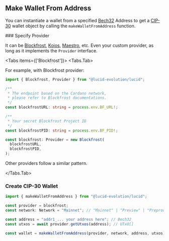 
## Make Wallet From Address

You can instantiate a wallet from a specified [Bech32](https://github.com/cardano-foundation/CIPs/tree/master/CIP-0005) Address to get a [CIP-30](https://github.com/cardano-foundation/CIPs/tree/master/CIP-0030) wallet object by calling the `makeWalletFromAddress` function.

<Steps>
### Specify Provider

It can be [Blockfrost](https://blockfrost.io), [Koios](https://koios.rest), [Maestro](https://gomaestro.org), etc. Even your custom provider, as long as it implements the `Provider` interface.

<Tabs items={['Blockfrost']}>
  <Tabs.Tab>

For example, with Blockfrost provider:

```typescript
import { Blockfrost, Provider } from "@lucid-evolution/lucid";

/**
 * The endpoint based on the Cardano network,
 * please refer to Blockfrost documentations.
 */
const blockfrostURL: string = process.env.BF_URL!;

/**
 * Your secret Blockfrost Project ID
 */
const blockfrostPID: string = process.env.BF_PID!;

const blockfrost: Provider = new Blockfrost(
  blockfrostURL,
  blockfrostPID,
);
```

Other providers follow a similar pattern.

</Tabs.Tab>

</Tabs>

### Create CIP-30 Wallet

```typescript
import { makeWalletFromAddress } from "@lucid-evolution/lucid";

const provider = blockfrost;
const network: Network = "Mainnet"; // "Mainnet" | "Preview" | "Preprod" | "Custom"

const address = "addr1_... your address here"; // Bech32
const utxos = await provider.getUtxos(address); // UTxO[]

const wallet = makeWalletFromAddress(provider, network, address, utxos); // CIP-30
```

</Steps>
